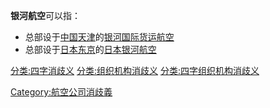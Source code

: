 '''银河航空'''可以指：
* 总部设于[[中国|中国]][[天津|天津]]的[[银河国际货运航空|银河国际货运航空]]
* 总部设于[[日本|日本]][[东京|东京]]的[[日本银河航空|日本银河航空]]

{{disambig}}
[[Category:航空公司消歧義|Category:航空公司消歧義]]
[[分类:四字消歧义|分类:四字消歧义]]
[[分类:组织机构消歧义|分类:组织机构消歧义]]
[[分类:四字组织机构消歧义|分类:四字组织机构消歧义]]